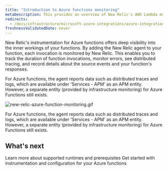```yaml
---
title: "Introduction to Azure functions monitoring"
metaDescription: This provides an overview of New Relic's AWS Lambda monitoring and details how to link your accounts.
redirects:
  - /docs/infrastructure/microsoft-azure-integrations/azure-integrations-list/azure-functions-monitoring-integration
freshnessValidatedDate: never
---
```




New Relic's instrumentation for Azure functions offers deep visibility into the inner workings of your functions. By adding the New Relic agent to your function, each invocation is monitored by New Relic. This enables you to track the duration of function invocations, monitor errors, see distributed tracing, and record details about the source events and your function's responses.


<Callout variant="important">

For Azure functions, the agent reports data such as distributed traces and logs, which are available under 'Services - APM' as an APM entity. However, a separate entity (provided by infrastructure monitoring) for Azure Functions still exists.

</Callout>

<img
  title="azure_function_monitoring.gif"
  alt="new-relic-azure-function-monitoring.gif"
  src="/images/azure_function_monitoring.gif"
/> 


<Callout variant="important">

For Azure functions, the agent reports data such as distributed traces and logs, which are available under 'Services - APM' as an APM entity. However, a separate entity (provided by infrastructure monitoring) for Azure Functions still exists.

</Callout>

## What's next

<DocTiles>
  <DocTile title="Compatibility and requirements" path="/docs/serverless-function-monitoring/azure-function-monitoring/compatibility-requirement-azure-monitoring">Learn more about supported runtimes and prerequisites</DocTile>
  <DocTile title="Install and configure Azure functions monitoring" path="/docs/serverless-function-monitoring/azure-function-monitoring/install-serverless-azure-monitoring" >Get started with instrumentation and configuration for your Azure functions</DocTile>
  
</DocTiles>
